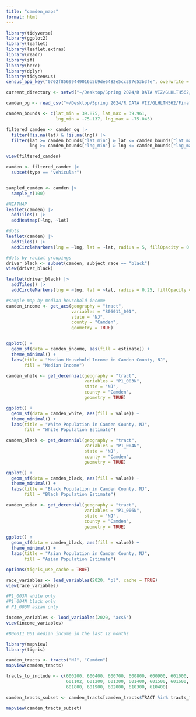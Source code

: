 ```yaml
---
title: "camden_maps"
format: html
---
```


```r

library(tidyverse)
library(ggplot2)
library(leaflet)
library(leaflet.extras)
library(readr)
library(sf)
library(here)
library(dplyr)
library(tidycensus)
census_api_key("0702f85699449016b5b9de6482e5cc397e53b3fe", overwrite = TRUE)

current_directory <- setwd("~/Desktop/Spring 2024/R DATA VIZ/GLHLTH562/FinalProject")

camden_og <- read_csv("~/Desktop/Spring 2024/R DATA VIZ/GLHLTH562/FinalProject/data/nj_camden_2020_04_01.csv")

```

```r

camden_bounds <- c(lat_min = 39.875, lat_max = 39.961,
                   lng_min = -75.137, lng_max = -75.045)

filtered_camden <- camden_og |> 
  filter(!is.na(lat) & !is.na(lng)) |> 
  filter(lat >= camden_bounds["lat_min"] & lat <= camden_bounds["lat_max"] &
         lng >= camden_bounds["lng_min"] & lng <= camden_bounds["lng_max"])

view(filtered_camden)

camden <- filtered_camden |> 
  subset(type == "vehicular")


sampled_camden <- camden |> 
  sample_n(100)

```

```r

#HEATMAP
leaflet(camden) |> 
  addTiles() |> 
  addHeatmap(~lng, ~lat)

#dots
leaflet(camden) |> 
  addTiles() |> 
  addCircleMarkers(lng = ~lng, lat = ~lat, radius = 5, fillOpacity = 0.5)

#dots by racial groupings
driver_black <- subset(camden, subject_race == "black")
view(driver_black)

leaflet(driver_black) |> 
  addTiles() |> 
  addCircleMarkers(lng = ~lng, lat = ~lat, radius = 0.25, fillOpacity = 0.25)


```

```r

#sample map by median household income
camden_income <- get_acs(geography = "tract",
                         variables = "B06011_001",
                         state = "NJ",
                         county = "Camden",
                         geometry = TRUE)


ggplot() +
  geom_sf(data = camden_income, aes(fill = estimate)) +
  theme_minimal() +
  labs(title = "Median Household Income in Camden County, NJ",
       fill = "Median Income")

camden_white <- get_decennial(geography = "tract",
                              variables = "P1_003N",
                              state = "NJ",
                              county = "Camden",
                              geometry = TRUE) 

ggplot() +
  geom_sf(data = camden_white, aes(fill = value)) +
  theme_minimal() +
  labs(title = "White Population in Camden County, NJ",
       fill = "White Population Estimate")

camden_black <- get_decennial(geography = "tract",
                              variables = "P1_004N",
                              state = "NJ",
                              county = "Camden",
                              geometry = TRUE)

ggplot() +
  geom_sf(data = camden_black, aes(fill = value)) +
  theme_minimal() +
  labs(title = "Black Population in Camden County, NJ",
       fill = "Black Population Estimate")

camden_asian <- get_decennial(geography = "tract",
                              variables = "P1_006N",
                              state = "NJ",
                              county = "Camden",
                              geometry = TRUE)

ggplot() +
  geom_sf(data = camden_black, aes(fill = value)) +
  theme_minimal() +
  labs(title = "Asian Population in Camden County, NJ",
       fill = "Asian Population Estimate")

```

```r

options(tigris_use_cache = TRUE)

race_variables <- load_variables(2020, "pl", cache = TRUE)
view(race_variables)

#P1_003N white only
#P1_004N black only
# P1_006N asian only

income_variables <- load_variables(2020, "acs5")
view(income_variables)

#B06011_001 median income in the last 12 months

```

```r

library(mapview)
library(tigris) 

camden_tracts <- tracts("NJ", "Camden")
mapview(camden_tracts)

tracts_to_include <- c(600200, 600400, 600700, 600800, 600900, 601000, 601101, 
                       601102, 601200, 601300, 601400, 601500, 601600, 601700, 
                       601800, 601900, 602000, 610300, 610400)

camden_tracts_subset <- camden_tracts[camden_tracts$TRACT %in% tracts_to_include, ]

mapview(camden_tracts_subset)


```
